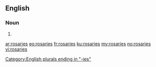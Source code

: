==English==

===Noun===
{{head|en|plural}}

# {{plural of|rosary|lang=en}}

[[Category:English plurals ending in "-ies"]]

[[ar:rosaries]]
[[eo:rosaries]]
[[fr:rosaries]]
[[ku:rosaries]]
[[my:rosaries]]
[[no:rosaries]]
[[vi:rosaries]]